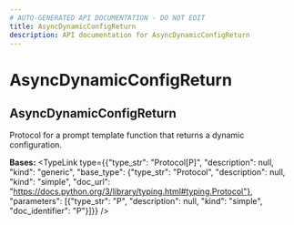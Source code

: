```yaml
---
# AUTO-GENERATED API DOCUMENTATION - DO NOT EDIT
title: AsyncDynamicConfigReturn
description: API documentation for AsyncDynamicConfigReturn
---
```


# AsyncDynamicConfigReturn

## <ApiType type="Class" path="prompt_templates/decorator/AsyncDynamicConfigReturn" symbolName="AsyncDynamicConfigReturn" /> AsyncDynamicConfigReturn

Protocol for a prompt template function that returns a dynamic configuration.

**Bases:** 
<TypeLink type={{"type_str": "Protocol[P]", "description": null, "kind": "generic", "base_type": {"type_str": "Protocol", "description": null, "kind": "simple", "doc_url": "https://docs.python.org/3/library/typing.html#typing.Protocol"}, "parameters": [{"type_str": "P", "description": null, "kind": "simple", "doc_identifier": "P"}]}} />

